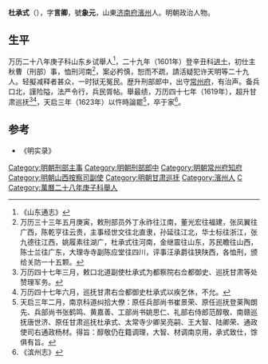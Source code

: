 '''杜承式'''（{{bd|？||?||catIdx=D}}），字'''言卿'''，號'''象元'''，山東[[济南府|济南府]][[濱州|濱州]]人。明朝政治人物。
 
==生平==
万历二十八年庚子科山东乡试舉人<ref>《山东通志》</ref>，二十九年（1601年）登辛丑科[[进士|进士]]，初仕主秋曹（刑部）事，恤刑河南<ref>万历三十三年五月庚寅，敕刑部员外丁永祚往江南，董光宏往福建，张凤翼往广西，陈乾亨往云贵，主事经世文往北直隶，孙延往江北，华士标往浙江，张九德往江西，姚履素往湖广，杜承式往河南，金继震往山东，苏民瞻往山西，陈士兰往广东，大理寺寺副陈应堂往四川，评事汪承爵往狭陕西，各恤刑，颁给关防一十五颗。</ref>，案必矜慎，恕而不疏，請活疑犯许天明等二十九人。轻擬减释者甚众，一时狱无冤民。歴升刑部郎中，出守[[常州府|常州府]]，有治声。备兵口北，謹险隘，法严令行，兵民胥帖。舉最绩，万历四十七年（1619年），超升甘肃巡抚<ref>万历四十七年三月，敕口北道副使杜承式为都察院右佥都御史、巡抚甘肃等处赞理军务。</ref><ref>万历四十七年六月，巡抚甘肃右佥都御史杜承式以疾乞休，不允。</ref>，天启三年（1623年）以忤時論罷<ref>天启三年二月，南京科道纠拾大僚：原任兵部尚书崔景荣、原任巡抚登莱陶朗先、兵部尚书张鹤鸣、黄嘉善、工部尚书姚思仁、礼部右侍郎范醇敬、南赣巡抚唐世济、原任甘肃巡抚杜承式、太常寺少卿吴亮嗣、王大智、陆卿荣、通政使司右通政杨材。得旨：醇敬仍在籍调理，大智、材调南京用，承式致仕，馀俱有旨。</ref>，卒于家<ref>《滨州志》</ref>。
 
==参考==
{{reflist}}
*《明实录》
{{明朝人物小作品}}
{{萬曆二十九年辛丑科殿試金榜}}
{{DEFAULTSORT:Du杜}}
[[Category:明朝刑部主事|Category:明朝刑部主事]]
[[Category:明朝刑部郎中|Category:明朝刑部郎中]]
[[Category:明朝常州府知府|Category:明朝常州府知府]]
[[Category:明朝山西按察司副使|Category:明朝山西按察司副使]]
[[Category:明朝甘肃巡抚|Category:明朝甘肃巡抚]]
[[Category:濱州人|Category:濱州人]]
[[Category:杜姓|C]]
[[Category:萬曆二十八年庚子科舉人|Category:萬曆二十八年庚子科舉人]]